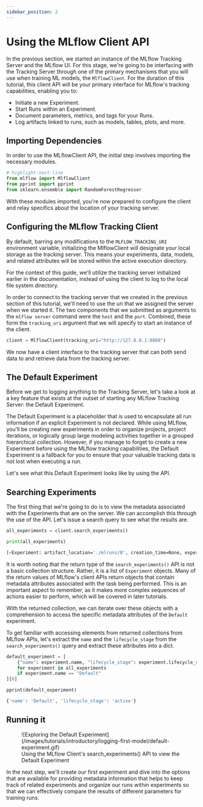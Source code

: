 ```yaml
---
sidebar_position: 2
---
```



# Using the MLflow Client API

In the previous section, we started an instance of the MLflow Tracking Server and the MLflow UI.
For this stage, we're going to be interfacing with the Tracking Server through one of the primary mechanisms
that you will use when training ML models, the <APILink fn="mlflow.client.MlflowClient">`MlflowClient`</APILink>.
For the duration of this tutorial, this client API will be your primary interface for MLflow's tracking
capabilities, enabling you to:

- Initiate a new Experiment.
- Start Runs within an Experiment.
- Document parameters, metrics, and tags for your Runs.
- Log artifacts linked to runs, such as models, tables, plots, and more.

## Importing Dependencies

In order to use the MLflowClient API, the initial step involves importing the necessary modules.

```python
# highlight-next-line
from mlflow import MlflowClient
from pprint import pprint
from sklearn.ensemble import RandomForestRegressor
```

With these modules imported, you're now prepared to configure the client and relay specifics about the location of your tracking server.

## Configuring the MLflow Tracking Client

By default, barring any modifications to the `MLFLOW_TRACKING_URI` environment variable, initializing
the MlflowClient will designate your local storage as the tracking server.
This means your experiments, data, models, and related attributes will be stored within the active execution directory.

For the context of this guide, we'll utilize the tracking server initialized earlier in the documentation, instead of using the
client to log to the local file system directory.

In order to connect to the tracking server that we created in the previous section of this tutorial, we'll need to use the uri that we
assigned the server when we started it. The two components that we submitted as arguments to the `mlflow server` command were the
`host` and the `port`. Combined, these form the `tracking_uri` argument that we will specify to start an instance of the client.

```python
client = MlflowClient(tracking_uri="http://127.0.0.1:8080")
```

We now have a client interface to the tracking server that can both send data to and retrieve data from the tracking server.

## The Default Experiment

Before we get to logging anything to the Tracking Server, let's take a look at a key feature that exists at the outset of starting any MLflow
Tracking Server: the Default Experiment.

The Default Experiment is a placeholder that is used to encapsulate all run information if an explicit Experiment is not declared.
While using MLflow, you'll be creating new experiments in order to organize projects, project iterations, or logically group large modeling activities
together in a grouped hierarchical collection. However, if you manage to forget to create a new Experiment before using the MLflow tracking
capabilities, the Default Experiment is a fallback for you to ensure that your valuable tracking data is not lost when executing a run.

Let's see what this Default Experiment looks like by using the <APILink fn="mlflow.client.MlflowClient.search_experiments" /> API.

## Searching Experiments

The first thing that we're going to do is to view the metadata associated with the Experiments that are on the server. We can accomplish this through the
use of the <APILink fn="mlflow.client.MlflowClient.search_experiments" /> API. Let's issue a search query to see what the results are.

```python
all_experiments = client.search_experiments()

print(all_experiments)
```

```bash title="Output result"
[<Experiment: artifact_location='./mlruns/0', creation_time=None, experiment_id='0', last_update_time=None, lifecycle_stage='active', name='Default', tags={}>]
```

It is worth noting that the return type of the `search_experiments()` API is not a basic collection structure. Rather, it is a list of
`Experiment` objects. Many of the return values of MLflow's client APIs return objects that contain metadata attributes associated with the task being performed. This
is an important aspect to remember, as it makes more complex sequences of actions easier to perform, which will be covered in later tutorials.

With the returned collection, we can iterate over these objects with a comprehension to access the specific metadata attributes of the `Default` experiment.

To get familiar with accessing elements from returned collections from MLflow APIs, let's extract the `name` and the `lifecycle_stage` from the `search_experiments()`
query and extract these attributes into a dict.

```python
default_experiment = [
    {"name": experiment.name, "lifecycle_stage": experiment.lifecycle_stage}
    for experiment in all_experiments
    if experiment.name == "Default"
][0]

pprint(default_experiment)
```

```bash title="Default Experiment name and stage as a dict"
{'name': 'Default', 'lifecycle_stage': 'active'}
```

## Running it

<figure style={{ margin: 0, width: 1024, maxWidth: "100%", textAlign: "center" }}>
  ![Exploring the Default Experiment](/images/tutorials/introductory/logging-first-model/default-experiment.gif)
  <figcaption>Using the MLflow Client's search_experiments() API to view the Default Experiment</figcaption>
</figure>

In the next step, we'll create our first experiment and dive into the options that are available for
providing metadata information that helps to keep track of related experiments and organize our
runs within experiments so that we can effectively compare the results of different parameters
for training runs.
